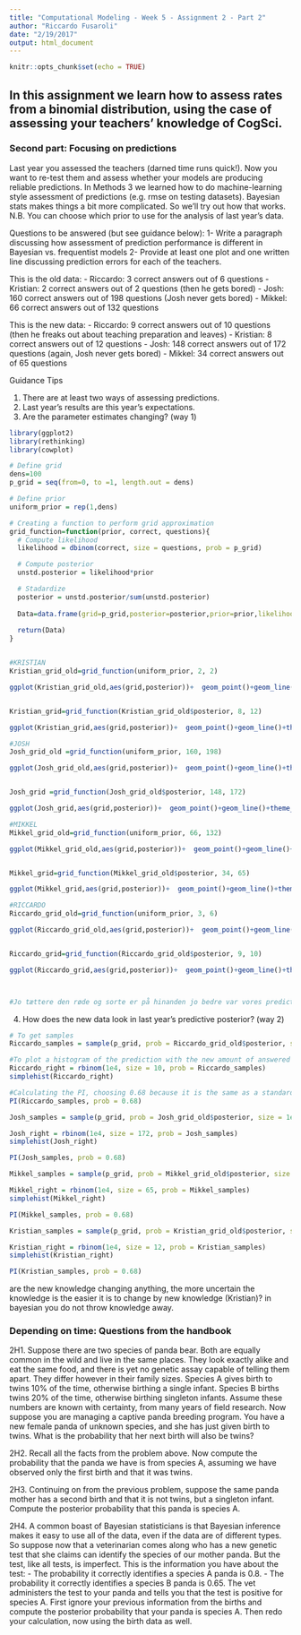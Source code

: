 ```yaml
---
title: "Computational Modeling - Week 5 - Assignment 2 - Part 2"
author: "Riccardo Fusaroli"
date: "2/19/2017"
output: html_document
---
```


```r
knitr::opts_chunk$set(echo = TRUE)
```

## In this assignment we learn how to assess rates from a binomial distribution, using the case of assessing your teachers' knowledge of CogSci.

### Second part: Focusing on predictions

Last year you assessed the teachers (darned time runs quick!). Now you want to re-test them and assess whether your models are producing reliable predictions. In Methods 3 we learned how to do machine-learning style assessment of predictions (e.g. rmse on testing datasets). Bayesian stats makes things a bit more complicated. So we'll try out how that works. N.B. You can choose which prior to use for the analysis of last year's data.

Questions to be answered (but see guidance below):
1- Write a paragraph discussing how assessment of prediction performance is different in Bayesian vs. frequentist models
2- Provide at least one plot and one written line discussing prediction errors for each of the teachers.

This is the old data:
- Riccardo: 3 correct answers out of 6 questions
- Kristian: 2 correct answers out of 2 questions (then he gets bored)
- Josh: 160 correct answers out of 198 questions (Josh never gets bored)
- Mikkel: 66 correct answers out of 132 questions

This is the new data:
- Riccardo: 9 correct answers out of 10 questions (then he freaks out about teaching preparation and leaves)
- Kristian: 8 correct answers out of 12 questions
- Josh: 148 correct answers out of 172 questions (again, Josh never gets bored)
- Mikkel: 34 correct answers out of 65 questions

Guidance Tips

1. There are at least two ways of assessing predictions.
2. Last year's results are this year's expectations.
3. Are the parameter estimates changing? (way 1)
```r

library(ggplot2)
library(rethinking)
library(cowplot)

# Define grid
dens=100
p_grid = seq(from=0, to =1, length.out = dens)

# Define prior
uniform_prior = rep(1,dens)

# Creating a function to perform grid approximation
grid_function=function(prior, correct, questions){
  # Compute likelihood
  likelihood = dbinom(correct, size = questions, prob = p_grid)

  # Compute posterior 
  unstd.posterior = likelihood*prior

  # Stadardize
  posterior = unstd.posterior/sum(unstd.posterior)
  
  Data=data.frame(grid=p_grid,posterior=posterior,prior=prior,likelihood=likelihood)
  
  return(Data)
}


#KRISTIAN
Kristian_grid_old=grid_function(uniform_prior, 2, 2)

ggplot(Kristian_grid_old,aes(grid,posterior))+  geom_point()+geom_line()+theme_classic()+  geom_line(aes(grid,prior/dens),color='red')+  xlab("Knowledge of CogSci")+ ylab("posterior probability") + ggtitle("Kristian")


Kristian_grid=grid_function(Kristian_grid_old$posterior, 8, 12)

ggplot(Kristian_grid,aes(grid,posterior))+  geom_point()+geom_line()+theme_classic()+  geom_line(aes(grid,prior),color='red')+  xlab("Knowledge of CogSci")+ ylab("posterior probability")+ ggtitle("New Kristian")

#JOSH
Josh_grid_old =grid_function(uniform_prior, 160, 198)

ggplot(Josh_grid_old,aes(grid,posterior))+  geom_point()+geom_line()+theme_classic()+  geom_line(aes(grid,prior/dens),color='red')+  xlab("Knowledge of CogSci")+ ylab("posterior probability") + ggtitle("Josh")


Josh_grid =grid_function(Josh_grid_old$posterior, 148, 172)

ggplot(Josh_grid,aes(grid,posterior))+  geom_point()+geom_line()+theme_classic()+  geom_line(aes(grid,prior),color='red')+  xlab("Knowledge of CogSci")+ ylab("posterior probability") + ggtitle("New Josh")

#MIKKEL
Mikkel_grid_old=grid_function(uniform_prior, 66, 132)

ggplot(Mikkel_grid_old,aes(grid,posterior))+  geom_point()+geom_line()+theme_classic()+  geom_line(aes(grid,prior/dens),color='red')+  xlab("Knowledge of CogSci")+ ylab("posterior probability") + ggtitle("Mikkel")


Mikkel_grid=grid_function(Mikkel_grid_old$posterior, 34, 65)

ggplot(Mikkel_grid,aes(grid,posterior))+  geom_point()+geom_line()+theme_classic()+  geom_line(aes(grid,prior),color='red')+  xlab("Knowledge of CogSci")+ ylab("posterior probability") + ggtitle("New Mikkel")

#RICCARDO
Riccardo_grid_old=grid_function(uniform_prior, 3, 6)

ggplot(Riccardo_grid_old,aes(grid,posterior))+  geom_point()+geom_line()+theme_classic()+  geom_line(aes(grid,prior/dens),color='red')+  xlab("Knowledge of CogSci")+ ylab("posterior probability") + ggtitle("Riccardo")


Riccardo_grid=grid_function(Riccardo_grid_old$posterior, 9, 10)

ggplot(Riccardo_grid,aes(grid,posterior))+  geom_point()+geom_line()+theme_classic()+  geom_line(aes(grid,prior),color='red')+  xlab("Knowledge of CogSci")+ ylab("posterior probability") + ggtitle("New Riccardo")



#Jo tættere den røde og sorte er på hinanden jo bedre var vores prediction. josh og mikkel er lidt bedre end vi havde forudsagt. distribution bliver smallere fordi der er mere data. 


``` 

4. How does the new data look in last year's predictive posterior? (way 2)
```r
# To get samples
Riccardo_samples = sample(p_grid, prob = Riccardo_grid_old$posterior, size = 1e4, replace = TRUE)

#To plot a histogram of the prediction with the new amount of answered questions:
Riccardo_right = rbinom(1e4, size = 10, prob = Riccardo_samples)
simplehist(Riccardo_right)

#Calculating the PI, choosing 0.68 because it is the same as a standard deviation. 
PI(Riccardo_samples, prob = 0.68)

Josh_samples = sample(p_grid, prob = Josh_grid_old$posterior, size = 1e4, replace = TRUE)

Josh_right = rbinom(1e4, size = 172, prob = Josh_samples)
simplehist(Josh_right)

PI(Josh_samples, prob = 0.68)

Mikkel_samples = sample(p_grid, prob = Mikkel_grid_old$posterior, size = 1e4, replace = TRUE)

Mikkel_right = rbinom(1e4, size = 65, prob = Mikkel_samples)
simplehist(Mikkel_right)

PI(Mikkel_samples, prob = 0.68)

Kristian_samples = sample(p_grid, prob = Kristian_grid_old$posterior, size = 1e4, replace = TRUE)

Kristian_right = rbinom(1e4, size = 12, prob = Kristian_samples)
simplehist(Kristian_right)

PI(Kristian_samples, prob = 0.68)
```
are the new knowledge changing anything, the more uncertain the knowledge is the easier it is to change by new knowledge (Kristian)? in bayesian you do not throw knowledge away. 

### Depending on time: Questions from the handbook
2H1. Suppose there are two species of panda bear. Both are equally common in the wild and live in the same places. They look exactly alike and eat the same food, and there is yet no genetic assay capable of telling them apart. They differ however in their family sizes. Species A gives birth to twins 10% of the time, otherwise birthing a single infant. Species B births twins 20% of the time, otherwise birthing singleton infants. Assume these numbers are known with certainty, from many years of field research.
Now suppose you are managing a captive panda breeding program. You have a new female panda of unknown species, and she has just given birth to twins. What is the probability that her next birth will also be twins?

2H2. Recall all the facts from the problem above. Now compute the probability that the panda we have is from species A, assuming we have observed only the first birth and that it was twins.

2H3. Continuing on from the previous problem, suppose the same panda mother has a second birth and that it is not twins, but a singleton infant. Compute the posterior probability that this panda is species A.

2H4. A common boast of Bayesian statisticians is that Bayesian inference makes it easy to use all of the data, even if the data are of different types. So suppose now that a veterinarian comes along who has a new genetic test that she claims can identify the species of our mother panda. But the test, like all tests, is imperfect. This is the information you have about the test:
- The probability it correctly identifies a species A panda is 0.8.
- The probability it correctly identifies a species B panda is 0.65.
The vet administers the test to your panda and tells you that the test is positive for species A. First ignore your previous information from the births and compute the posterior probability that your panda is species A. Then redo your calculation, now using the birth data as well.
